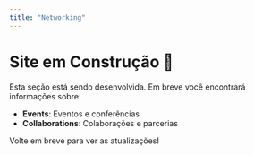 ```yaml
---
title: "Networking"
---
```


# Site em Construção 🚧

Esta seção está sendo desenvolvida. Em breve você encontrará informações sobre:

- **Events**: Eventos e conferências
- **Collaborations**: Colaborações e parcerias

Volte em breve para ver as atualizações! 